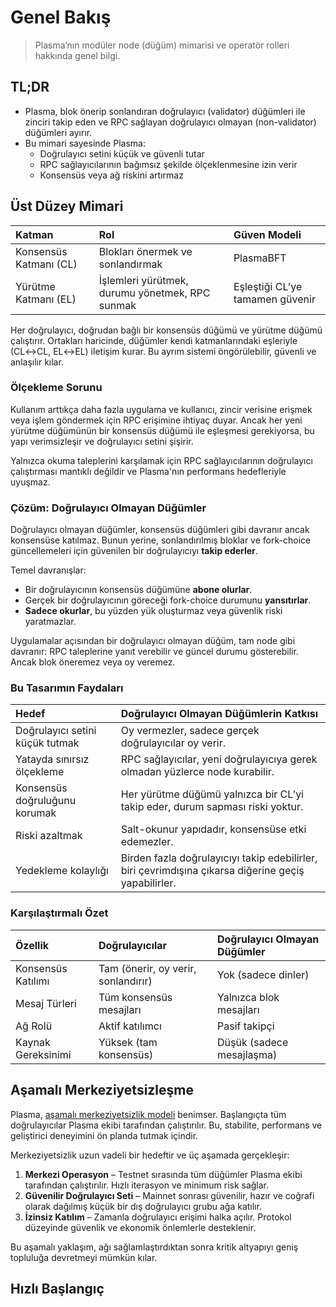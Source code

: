 # Genel Bakış

> Plasma’nın modüler node (düğüm) mimarisi ve operatör rolleri hakkında genel bilgi.

## TL;DR

* Plasma, blok önerip sonlandıran doğrulayıcı (validator) düğümleri ile zinciri takip eden ve RPC sağlayan doğrulayıcı olmayan (non-validator) düğümleri ayırır.
* Bu mimari sayesinde Plasma:
  * Doğrulayıcı setini küçük ve güvenli tutar
  * RPC sağlayıcılarının bağımsız şekilde ölçeklenmesine izin verir
  * Konsensüs veya ağ riskini artırmaz

## Üst Düzey Mimari

| **Katman**              | **Rol**                                            | **Güven Modeli**           |
| :---------------------- | :------------------------------------------------- | :-------------------------- |
| Konsensüs Katmanı (CL)  | Blokları önermek ve sonlandırmak                   | PlasmaBFT                   |
| Yürütme Katmanı (EL)    | İşlemleri yürütmek, durumu yönetmek, RPC sunmak    | Eşleştiği CL’ye tamamen güvenir |

Her doğrulayıcı, doğrudan bağlı bir konsensüs düğümü ve yürütme düğümü çalıştırır. Ortakları haricinde, düğümler kendi katmanlarındaki eşleriyle (CL↔CL, EL↔EL) iletişim kurar. Bu ayrım sistemi öngörülebilir, güvenli ve anlaşılır kılar.

### Ölçekleme Sorunu

Kullanım arttıkça daha fazla uygulama ve kullanıcı, zincir verisine erişmek veya işlem göndermek için RPC erişimine ihtiyaç duyar. Ancak her yeni yürütme düğümünün bir konsensüs düğümü ile eşleşmesi gerekiyorsa, bu yapı verimsizleşir ve doğrulayıcı setini şişirir.

Yalnızca okuma taleplerini karşılamak için RPC sağlayıcılarının doğrulayıcı çalıştırması mantıklı değildir ve Plasma'nın performans hedefleriyle uyuşmaz.

### Çözüm: Doğrulayıcı Olmayan Düğümler

Doğrulayıcı olmayan düğümler, konsensüs düğümleri gibi davranır ancak konsensüse katılmaz. Bunun yerine, sonlandırılmış bloklar ve fork-choice güncellemeleri için güvenilen bir doğrulayıcıyı **takip ederler**.

Temel davranışlar:

* Bir doğrulayıcının konsensüs düğümüne **abone olurlar**.
* Gerçek bir doğrulayıcının göreceği fork-choice durumunu **yansıtırlar**.
* **Sadece okurlar**, bu yüzden yük oluşturmaz veya güvenlik riski yaratmazlar.

Uygulamalar açısından bir doğrulayıcı olmayan düğüm, tam node gibi davranır: RPC taleplerine yanıt verebilir ve güncel durumu gösterebilir. Ancak blok öneremez veya oy veremez.

### Bu Tasarımın Faydaları

| **Hedef**                      | **Doğrulayıcı Olmayan Düğümlerin Katkısı**                                                                                         |
| :---------------------------- | :----------------------------------------------------------------------------------------------------------------------------------- |
| Doğrulayıcı setini küçük tutmak | Oy vermezler, sadece gerçek doğrulayıcılar oy verir.                                                                                 |
| Yatayda sınırsız ölçekleme     | RPC sağlayıcılar, yeni doğrulayıcıya gerek olmadan yüzlerce node kurabilir.                                                          |
| Konsensüs doğruluğunu korumak | Her yürütme düğümü yalnızca bir CL’yi takip eder, durum sapması riski yoktur.                                                       |
| Riski azaltmak                | Salt-okunur yapıdadır, konsensüse etki edemezler.                                                                                     |
| Yedekleme kolaylığı           | Birden fazla doğrulayıcıyı takip edebilirler, biri çevrimdışına çıkarsa diğerine geçiş yapabilirler.                                 |

### Karşılaştırmalı Özet

| Özellik                  | Doğrulayıcılar                   | Doğrulayıcı Olmayan Düğümler |
| :----------------------- | :------------------------------- | :--------------------------- |
| Konsensüs Katılımı       | Tam (önerir, oy verir, sonlandırır) | Yok (sadece dinler)          |
| Mesaj Türleri            | Tüm konsensüs mesajları          | Yalnızca blok mesajları      |
| Ağ Rolü                  | Aktif katılımcı                  | Pasif takipçi                |
| Kaynak Gereksinimi       | Yüksek (tam konsensüs)           | Düşük (sadece mesajlaşma)    |

## Aşamalı Merkeziyetsizleşme

Plasma, [aşamalı merkeziyetsizlik modeli](https://a16zcrypto.com/posts/article/progressive-decentralization-crypto-product-management/) benimser. Başlangıçta tüm doğrulayıcılar Plasma ekibi tarafından çalıştırılır. Bu, stabilite, performans ve geliştirici deneyimini ön planda tutmak içindir.

Merkeziyetsizlik uzun vadeli bir hedeftir ve üç aşamada gerçekleşir:

1. **Merkezi Operasyon** – Testnet sırasında tüm düğümler Plasma ekibi tarafından çalıştırılır. Hızlı iterasyon ve minimum risk sağlar.
2. **Güvenilir Doğrulayıcı Seti** – Mainnet sonrası güvenilir, hazır ve coğrafi olarak dağılmış küçük bir dış doğrulayıcı grubu ağa katılır.
3. **İzinsiz Katılım** – Zamanla doğrulayıcı erişimi halka açılır. Protokol düzeyinde güvenlik ve ekonomik önlemlerle desteklenir.

Bu aşamalı yaklaşım, ağı sağlamlaştırdıktan sonra kritik altyapıyı geniş topluluğa devretmeyi mümkün kılar.

## Hızlı Başlangıç

<CardGroup cols={2}>
  <Card title="Node Türleri" icon="chart-network" iconType="light" color="#307F61" href="/docs/node-operators/setup-and-configuration/node-types" />

  <Card title="Doğrulayıcı Olmayan Node Kurulumu" icon="gears" iconType="light" color="#307F61" href="../setup-and-configuration/non-validator-node-setup" />

  <Card title="Donanım Gereksinimleri" icon="hammer" iconType="light" color="#307F61" href="/docs/node-operators/setup-and-configuration/hardware-requirements" />

  <Card title="Node İletişim Formu" icon="table-list" iconType="light" color="#307F61" href="../setup-and-configuration/operator-onboarding" />
</CardGroup>
